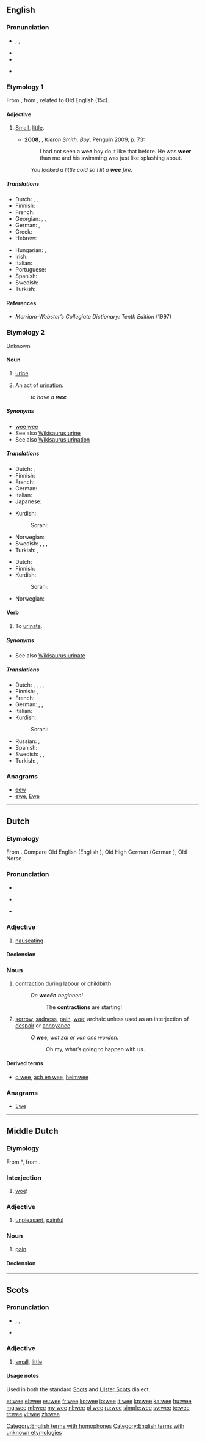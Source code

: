 ==English==
{{wikipedia}}

===Pronunciation===
* {{enPR|wē}}, {{IPA|/wiː/}}, {{X-SAMPA|/wi:/}}
* {{audio|en-us-wee.ogg|Audio (US)}}
* {{rhymes|iː}}
* {{homophones|we|whee}} {{qualifier|in accents with the [[wine-whine merger]]}}

===Etymology 1===
From {{etyl|enm}} {{term|we||little bit|lang=enm}}, from {{etyl|ang}}  {{term|wæge|wǣge|[[weight]]|lang=ang}}, related to Old English {{term|wegan||to move, weigh|lang=enm}} (15c).

====Adjective====
{{en-adj|weer|weest}}

# {{Scotland|Northern Ireland|North England|NZ}} [[small|Small]], [[little]].
#* '''2008''', {{w|James Kelman}}, ''Kieron Smith, Boy'', Penguin 2009, p. 73:
#*: I had not seen a '''wee''' boy do it like that before. He was '''weer''' than me and his swimming was just like splashing about.
#: ''You looked a little cold so I lit a '''wee''' fire.''

=====Translations=====
{{trans-top|small, little}}
* Dutch: {{t+|nl|klein}}, {{t-|nl|petieterig}}, {{t-|nl|pietepeuterig}}
* Finnish: {{t+|fi|pikkuruinen}}
* French: {{t+|fr|petit}}
* Georgian: {{t-|ka|პაწაწა|sc=Geor|xs=Georgian}}, {{t-|ka|პაწაწინა|sc=Geor|xs=Georgian}}, {{t-|ka|პაწაწკინტელა|sc=Geor|xs=Georgian}}
* German: {{t+|de|winzig}}, {{t+|de|klein}}
* Greek: {{t|el|μικρούτσικος|tr=mikroútsikos}}
* Hebrew: {{t+|he|קטן|m|tr=katán}}
{{trans-mid}}
* Hungarian: {{t+|hu|apró}},  {{t-|hu|csöpp}}
* Irish: {{t-|ga|beag|xs=Irish}}
* Italian: {{t+|it|piccolo}}
* Portuguese: {{t+|pt|pequeno}}
* Spanish: {{t+|es|pequeño}}
* Swedish: {{t+|sv|liten}}
* Turkish: {{t+|tr|küçük}}
{{trans-bottom}}

====References====
* ''Merriam-Webster’s Collegiate Dictionary: Tenth Edition'' (1997)

===Etymology 2===
Unknown

====Noun====
{{en-noun|-}}

# {{context|colloquial|uncountable}} [[urine]]
# {{colloquial}} An act of [[urination]].
#: ''to have a '''wee'''''

=====Synonyms=====
* [[wee wee]]
* See also [[Wikisaurus:urine]]
* See also [[Wikisaurus:urination]]

=====Translations=====
{{trans-top|urine}}
* Dutch: {{t+|nl|pis|m}}, {{t+|nl|urine|f}}
* Finnish: {{t+|fi|pissa}}
* French: {{t+|fr|pipi|m}}
* German: {{t+|de|Pipi|n}}
* Italian: {{t-|it|pipì|f}}
* Japanese: {{t+|ja|おしっこ|tr=oshikko}}
{{trans-mid}}
* Kurdish:
*: Sorani: {{t-|ku|میز|sc=ku-Arab}}
* Norwegian: {{t+|no|tiss|n}}
* Swedish: {{t+|sv|kiss}}, {{t+|sv|pink}}, {{t+|sv|piss}}, {{t+|sv|urin}}
* Turkish: {{t+|tr|çiş}},  {{t+|tr|sidik}}
{{trans-bottom}}

{{trans-top|act of urination}}
* Dutch: {{t+|nl|plas|m}}
* Finnish: {{t-|fi|pissaaminen}}
* Kurdish:
*: Sorani: {{t|ku|میز کردن|sc=ku-Arab}}
{{trans-mid}}
* Norwegian: {{t-|no|tisse}}
{{trans-bottom}}

====Verb====
{{en-verb|wees|weeing|weed|weed}}

# {{colloquial}} To [[urinate]].

=====Synonyms=====
* See also [[Wikisaurus:urinate]]

=====Translations=====
{{trans-top|to urinate}}
* Dutch: {{t+|nl|plassen}}, {{t+|nl|pipi|alt=pipi doen}}, {{t+|nl|wateren}}, {{t+|nl|pissen}}, {{t+|nl|urineren}}
* Finnish: {{t+|fi|pissata}}, {{t+|fi|pissiä}}
* French: {{t+|fr|pipi|alt=faire pipi}}
* German: {{t+|de|pinkeln}}, {{t+|de|pissen}}, {{t+|de|Pipi|alt=Pipi machen}}
* Italian: {{t-|it|pipì|alt=fare la pipì}}
* Kurdish:
*: Sorani: {{t|ku|میز کردن|sc=ku-Arab}}
{{trans-mid}}
* Russian: {{t+|ru|писать|tr=písat’}} {{impf}} {{qualifier|homograph with [[писать]] (pisát’) - to [[write]]}}, {{t+|ru|пописать|tr=popísat’}} {{pf.}}
* Spanish: {{t+|es|pis|alt=hacer pis}}
* Swedish: {{t+|sv|pinka}}, {{t+|sv|pissa}}, {{t+|sv|kissa}}
* Turkish: {{t-|tr|çiş yapma}},  {{t+|tr|işeme}}
{{trans-bottom}}

===Anagrams===
* [[eew#English|eew]]
* [[ewe#English|ewe]], [[Ewe#English|Ewe]]

[[Category:English terms with homophones]]
[[Category:English terms with unknown etymologies]]

----

==Dutch==

===Etymology===
From {{proto|gem-pro|wai|lang=nl}}. Compare Old English {{term|wa|wā|lang=ang}} (English {{term|woe|lang=en}}), Old High German {{term|we|wē|lang=goh}} (German {{term|weh|lang=de}}), Old Norse {{term|vei|lang=non}}.

===Pronunciation===
* {{rhymes|eː|lang=nl}}
* {{a|Netherlands}} {{IPA|/ʋeː/|lang=nl}}
* {{a|Belgium}} {{IPA|/β̞eː/|lang=nl}}

===Adjective===
{{nl-adj|-}}

# [[nauseating]]

====Declension====
{{nl-decl-adj-nc|weeë}}

===Noun===
{{nl-noun|f|weeën|weetje}}

# [[contraction]] during [[labour]] or [[childbirth]]
#: ''De '''weeën''' beginnen!''
#:: The '''contractions''' are starting!
# [[sorrow]], [[sadness]], [[pain]], [[woe]]; archaic unless used as an interjection of [[despair]] or [[annoyance]]
#: ''O '''wee''', wat zal er van ons worden.''
#:: Oh my, what’s going to happen with us.

====Derived terms====
* {{sense|sorrow}} [[o wee]], [[ach en wee]], [[heimwee]]

===Anagrams===
* [[Ewe#Dutch|Ewe]]

----

==Middle Dutch==

===Etymology===
From {{etyl|odt|dum}} *{{term||wē|lang=odt}}, from {{proto|gem-pro|wai|lang=dum}}.

===Interjection===
{{head|dum|interjection}}

# [[woe]]!

===Adjective===
{{dum-adj}}

# [[unpleasant]], [[painful]]

===Noun===
{{dum-noun|g=f}}

# [[pain]]

====Declension====
{{rfinfl|lang=dum|type=declension}}

----

==Scots==

===Pronunciation===
* {{enPR|wē}}, {{IPA|/wiː/|lang=sco}}, {{X-SAMPA|/wi:/}}
* {{audio|en-us-wee.ogg|Audio (US)}}

===Adjective===
{{sco-adj}}

# [[small]], [[little]]

====Usage notes====
Used in both the standard [[Scots]] and [[Ulster Scots]] dialect.

[[et:wee]]
[[el:wee]]
[[es:wee]]
[[fr:wee]]
[[ko:wee]]
[[io:wee]]
[[it:wee]]
[[kn:wee]]
[[ka:wee]]
[[hu:wee]]
[[mg:wee]]
[[ml:wee]]
[[my:wee]]
[[nl:wee]]
[[pl:wee]]
[[ru:wee]]
[[simple:wee]]
[[sv:wee]]
[[te:wee]]
[[tr:wee]]
[[vi:wee]]
[[zh:wee]]